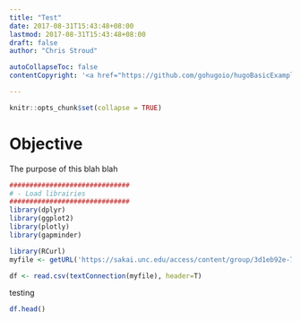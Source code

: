 ```yaml
---
title: "Test"
date: 2017-08-31T15:43:48+08:00
lastmod: 2017-08-31T15:43:48+08:00
draft: false
author: "Chris Stroud"

autoCollapseToc: false
contentCopyright: '<a href="https://github.com/gohugoio/hugoBasicExample" rel="noopener" target="_blank">See origin</a>'

---
```


```r
knitr::opts_chunk$set(collapse = TRUE)
```

# Objective

The purpose of this blah blah


```r
##############################
# - Load librairies
##############################
library(dplyr)
library(ggplot2)
library(plotly)
library(gapminder)

library(RCurl)
myfile <- getURL('https://sakai.unc.edu/access/content/group/3d1eb92e-7848-4f55-90c3-7c72a54e7e43/public/data/bycatch.csv', ssl.verifyhost=FALSE, ssl.verifypeer=FALSE)

df <- read.csv(textConnection(myfile), header=T)


```

testing


```r
df.head()
```






